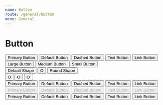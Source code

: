 ```yaml
---
name: Button
route: /general/button
menu: General
---
```



# Button

<Playground>
  <div>
    <Button type='primary'>Primary Button</Button>
    <Button>Default Button</Button>
    <Button type='dashed'>Dashed Button</Button>
    <Button type='text'>Text Button</Button>
    <Button type='link'>Link Button</Button>
  </div>
  <div>
    <Button size='lg'>Large Button</Button>
    <Button>Medium Button</Button>
    <Button size='sm'>Small Button</Button>
  </div>
  <div>
    <Button>Default Shape</Button>
    <Button shape='circle'>O</Button>
    <Button shape='round'>Round Shape</Button>
  </div>
  <div>
    <Button size='lg' shape='circle'>
      O
    </Button>
    <Button shape='circle'>O</Button>
    <Button size='sm' shape='circle'>
      O
    </Button>
  </div>
  <div>
    <Button type='primary' danger>
      Primary Button
    </Button>
    <Button danger>Default Button</Button>
    <Button type='dashed' danger>
      Dashed Button
    </Button>
    <Button type='text' danger>
      Text Button
    </Button>
    <Button type='link' danger>
      Link Button
    </Button>
  </div>
  <div>
    <Button type='primary' disabled>
      Primary Button
    </Button>
    <Button disabled>Default Button</Button>
    <Button type='dashed' disabled>
      Dashed Button
    </Button>
    <Button type='text' disabled>
      Text Button
    </Button>
    <Button type='link' disabled>
      Link Button
    </Button>
  </div>
  <div style={{ backgroundColor: 'rgb(190, 200, 200)' }}>
    <Button type='primary' ghost>
      Primary Button
    </Button>
    <Button ghost>Default Button</Button>
    <Button type='dashed' ghost>
      Dashed Button
    </Button>
    <Button type='text' ghost>
      Text Button
    </Button>
    <Button type='link' ghost>
      Link Button
    </Button>
  </div>
</Playground>
